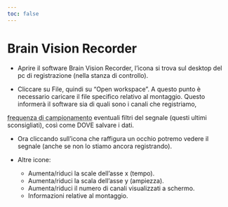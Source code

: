 ```yaml
---
toc: false
---
```


# Brain Vision Recorder

- Aprire il software Brain Vision Recorder, l'icona si trova sul desktop del pc di registrazione (nella stanza di controllo).

- Cliccare su File, quindi su "Open workspace". A questo punto è necessario caricare il file specifico relativo al montaggio. Questo informerà il software sia di quali sono i canali che registriamo, 

<abbr title="La frequenza di campionamento, espressa in Hertz (Hz) indica il numero di dati registrati nell'unità di tempo (secondo). Una frequenza di campionamento di 500 Hz indica che per ogni secondo registreremo l'ampiezza di segnale 500 volte per ciascun elettrodo (i.e., ogni 2 millisecondi).">frequenza di campionamento</abbr> eventuali filtri del segnale (questi ultimi sconsigliati), così come DOVE salvare i dati.

- Ora cliccando sull'icona che raffigura un occhio potremo vedere il segnale (anche se non lo stiamo ancora registrando).

- Altre icone:
    -   Aumenta/riduci la scale dell'asse x (tempo).
    -   Aumenta/riduci la scala dell'asse y (ampiezza).
    -   Aumenta/riduci il numero di canali visualizzati a schermo.
    -   Informazioni relative al montaggio.

  

